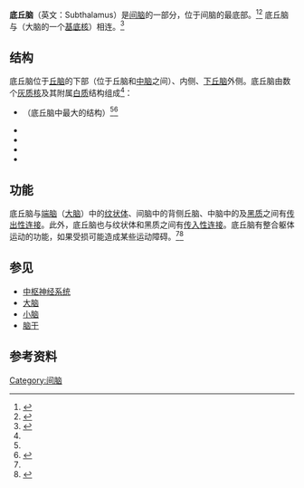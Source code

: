 {{Infobox brain|Name=底丘脑|Latin=|Image=Anatomie-Basalganglien-A.jpg|Caption=|Image2=|Caption2=|IsPartOf=|Components=|Artery=|Vein=}}'''底丘脑'''（英文：Subthalamus）是[[间脑|间脑]]的一部分，位于间脑的最底部。<ref name=":0">{{Cite web|title=Subthalamus - an overview|url=https://www.sciencedirect.com/topics/neuroscience/subthalamus#:~:text=The%20subthalamus%20is%20the%20most,posterior%20part%20of%20the%20diencephalon.|accessdate=2021-04-03|work=|publisher=ScienceDirect|language=en}}</ref><ref>{{Cite web|title=底丘脑|url=https://www.imaios.com/cn/e-Anatomy/node_322323/node_313668|accessdate=2021-04-03|work=IMAIOS|language=cn}}</ref> 底丘脑与{{le|苍白球|Globus pallidus}}（大脑的一个[[基底核|基底核]]）相连。<ref>{{cite book|url=https://books.google.com/books?id=wlGDPwz_7KoC&q=+subthalamus+part+%22globus+pallidus%22&pg=PA211|title=Theme atlas of anatomy: head and neuroanathomy|isbn=9781588904416|last1=Schünke|first1=Michael|last2=Ross|first2=Lawrence M.|last3=Schulte|first3=Erik|last4=Lamperti|first4=Edward D.|last5=Schumacher|first5=Udo|year=2007|access-date=2021-04-03|archive-date=2021-08-28|archive-url=https://web.archive.org/web/20210828175526/https://books.google.com/books?id=wlGDPwz_7KoC&q=+subthalamus+part+%22globus+pallidus%22&pg=PA211|dead-url=no}}</ref>

== 结构 ==
底丘脑位于[[丘脑|丘脑]]的下部（位于丘脑和[[中脑|中脑]]之间）、{{le|内囊|Internal capsule}}内侧、[[下丘脑|下丘脑]]外侧。底丘脑由数个[[灰质|灰质核]]及其附属[[白质|白质]]结构组成<ref name=":0" />：

* {{le|底丘脑核|Subthalamic nucleus}}（底丘脑中最大的结构）<ref name=":0" /><ref>{{Cite web|title=底丘脑核|url=https://www.imaios.com/cn/e-Anatomy/node_322323/node_313791|accessdate=2021-04-03|work=IMAIOS|language=cn}}</ref>
* {{le|未定区|Zona incerta}}
* {{le|底丘脑束|Subthalamic fasciculus}}
* {{le|福雷尔区|Fields of Forel}}
* {{le|豆状核袢|Ansa lenticularis}}

== 功能 ==
底丘脑与[[端脑|端脑]]（[[大脑|大脑]]）中的[[纹状体|纹状体]]、间脑中的背侧丘脑、中脑中的{{le|红核|Red nucleus}}及[[黑质|黑质]]之间有[[传出神经纤维|传出性连接]]。此外，底丘脑也与纹状体和黑质之间有[[传入神经纤维|传入性连接]]。底丘脑有整合躯体运动的功能，如果受损可能造成某些运动障碍。<ref name=":0" /><ref>{{Cite journal|title=The subthalamic nucleus in the context of movement disorders|url=https://doi.org/10.1093/brain/awh029|last=Hamani|first=Clement|last2=Saint‐Cyr|first2=Jean A.|date=2004-01-01|journal=Brain|issue=1|doi=10.1093/brain/awh029|volume=127|pages=4–20|issn=0006-8950|last3=Fraser|first3=Justin|last4=Kaplitt|first4=Michael|last5=Lozano|first5=Andres M.}}</ref>

== 参见 ==

* [[中枢神经系统|中枢神经系统]]
* [[大脑|大脑]]
* [[小脑|小脑]]
* [[脑干|脑干]]

== 参考资料 ==
{{reflist}}

{{间脑}}
[[Category:间脑|Category:间脑]]